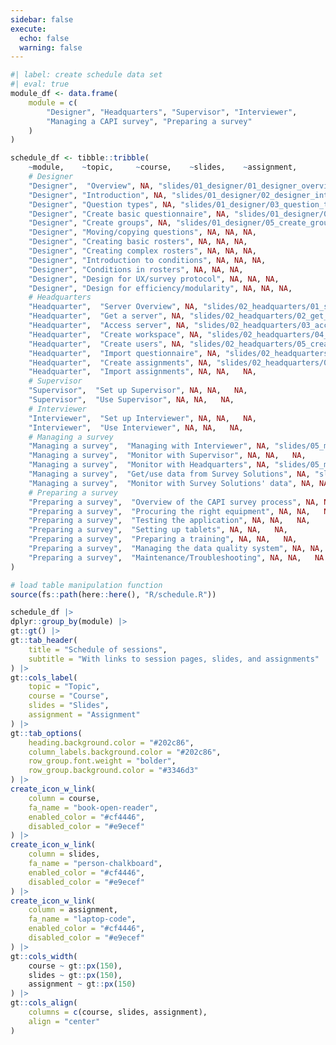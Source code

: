 ```yaml
---
sidebar: false
execute: 
  echo: false
  warning: false
---
```



```r
#| label: create schedule data set
#| eval: true
module_df <- data.frame(
    module = c(
        "Designer", "Headquarters", "Supervisor", "Interviewer", 
        "Managing a CAPI survey", "Preparing a survey"
    )
)

schedule_df <- tibble::tribble(
    ~module,    ~topic,     ~course,    ~slides,    ~assignment,
    # Designer
    "Designer",  "Overview", NA, "slides/01_designer/01_designer_overview/01_designer_overview.qmd", NA,
    "Designer", "Introduction", NA, "slides/01_designer/02_designer_intro/02_designer_intro.qmd", NA,
    "Designer", "Question types", NA, "slides/01_designer/03_question_types/03_question_types.qmd",   NA,
    "Designer", "Create basic questionnaire", NA, "slides/01_designer/04_create_basic_qnr/04_create_basic_qnr.qmd",   NA,
    "Designer", "Create groups", NA, "slides/01_designer/05_create_groups/05_create_groups.qmd",    NA,
    "Designer", "Moving/copying questions", NA, NA, NA,
    "Designer", "Creating basic rosters", NA, NA, NA,
    "Designer", "Creating complex rosters", NA, NA, NA,
    "Designer", "Introduction to conditions", NA, NA, NA,
    "Designer", "Conditions in rosters", NA, NA, NA,
    "Designer", "Design for UX/survey protocol", NA, NA, NA,
    "Designer", "Design for efficiency/modularity", NA, NA, NA,
    # Headquarters
    "Headquarter",  "Server Overview", NA, "slides/02_headquarters/01_server_overview/01_server_overview.qmd",  NA,
    "Headquarter",  "Get a server", NA, "slides/02_headquarters/02_get_server/02_get_server.qmd", NA,
    "Headquarter",  "Access server", NA, "slides/02_headquarters/03_access_server/03_access_server.qmd",    NA,
    "Headquarter",  "Create workspace", NA, "slides/02_headquarters/04_create_workspace/04_create_workspace.qmd", NA,
    "Headquarter",  "Create users", NA, "slides/02_headquarters/05_create_users/05_create_users.qmd", NA,
    "Headquarter",  "Import questionnaire", NA, "slides/02_headquarters/06_import_questionnaire/06_import_questionnaire.qmd", NA,
    "Headquarter",  "Create assignments", NA, "slides/02_headquarters/07_create_assignments/07_create_assignments.qmd",   NA,
    "Headquarter",  "Import assignments", NA, NA,   NA,
    # Supervisor
    "Supervisor",  "Set up Supervisor", NA, NA,   NA,
    "Supervisor",  "Use Supervisor", NA, NA,   NA,
    # Interviewer
    "Interviewer",  "Set up Interviewer", NA, NA,   NA,
    "Interviewer",  "Use Interviewer", NA, NA,   NA,
    # Managing a survey
    "Managing a survey",  "Managing with Interviewer", NA, "slides/05_manage_survey/01_manage_w_interviewer/01_manage_w_interviewer.qmd",   NA,
    "Managing a survey",  "Monitor with Supervisor", NA, NA,   NA,
    "Managing a survey",  "Monitor with Headquarters", NA, "slides/05_manage_survey/03_manage_w_hq/03_manage_w_hq.qmd",   NA,
    "Managing a survey",  "Get/use data from Survey Solutions", NA, "slides/05_manage_survey/04_get_use_data/04_get_use_data.qmd",   NA,
    "Managing a survey",  "Monitor with Survey Solutions' data", NA, NA,   NA,
    # Preparing a survey
    "Preparing a survey",  "Overview of the CAPI survey process", NA, NA,   NA,
    "Preparing a survey",  "Procuring the right equipment", NA, NA,   NA,
    "Preparing a survey",  "Testing the application", NA, NA,   NA,
    "Preparing a survey",  "Setting up tablets", NA, NA,   NA,
    "Preparing a survey",  "Preparing a training", NA, NA,   NA,
    "Preparing a survey",  "Managing the data quality system", NA, NA,   NA,
    "Preparing a survey",  "Maintenance/Troubleshooting", NA, NA,   NA
)
```


```r
# load table manipulation function
source(fs::path(here::here(), "R/schedule.R"))

schedule_df |>
dplyr::group_by(module) |>
gt::gt() |>
gt::tab_header(
    title = "Schedule of sessions",
    subtitle = "With links to session pages, slides, and assignments"
) |>
gt::cols_label(
    topic = "Topic",
    course = "Course",
    slides = "Slides",
    assignment = "Assignment"
) |>
gt::tab_options(
    heading.background.color = "#202c86",
    column_labels.background.color = "#202c86",
    row_group.font.weight = "bolder",
    row_group.background.color = "#3346d3"
) |>
create_icon_w_link(
    column = course,
    fa_name = "book-open-reader",
    enabled_color = "#cf4446",
    disabled_color = "#e9ecef"
) |>
create_icon_w_link(
    column = slides,
    fa_name = "person-chalkboard",
    enabled_color = "#cf4446",
    disabled_color = "#e9ecef"
) |>
create_icon_w_link(
    column = assignment,
    fa_name = "laptop-code",
    enabled_color = "#cf4446",
    disabled_color = "#e9ecef"
) |>
gt::cols_width(
    course ~ gt::px(150),
    slides ~ gt::px(150),
    assignment ~ gt::px(150)
) |>
gt::cols_align(
    columns = c(course, slides, assignment),
    align = "center"
)

```
